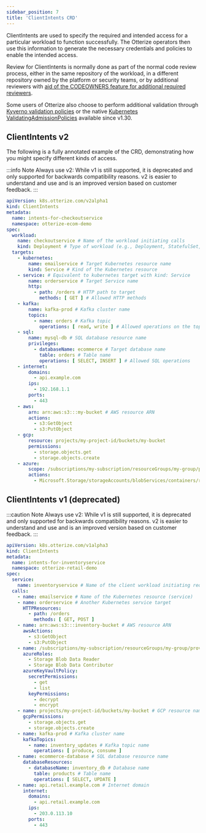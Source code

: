 ```yaml
---
sidebar_position: 7
title: 'ClientIntents CRD'
---
```


ClientIntents are used to specify the required and intended access for a particular workload to function successfully. The Otterize operators then use this information to generate the necessary credentials and policies to enable the intended access.

Review for ClientIntents is normally done as part of the normal code review process, either in the same repository of the workload, in a different repository owned by the platform or security teams, or by additional reviewers with [aid of the CODEOWNERS feature for additional required reviewers](https://docs.github.com/en/repositories/managing-your-repositorys-settings-and-features/customizing-your-repository/about-code-owners#codeowners-and-branch-protection).

Some users of Otterize also choose to perform additional validation through [Kyverno validation policies](/reference/validating-clientintents) or the native [Kubernetes ValidatingAdmissionPolicies](https://kubernetes.io/docs/reference/access-authn-authz/validating-admission-policy/) available since v1.30.

## ClientIntents v2
The following is a fully annotated example of the CRD, demonstrating how you might specify different kinds of access.

:::info Note
Always use v2: While v1 is still supported, it is deprecated and only supported for backwards compatibility reasons. v2 is easier to understand and use and is an improved version based on customer feedback.
:::

```yaml
apiVersion: k8s.otterize.com/v2alpha1
kind: ClientIntents
metadata:
  name: intents-for-checkoutservice
  namespace: otterize-ecom-demo
spec:
  workload:
    name: checkoutservice # Name of the workload initiating calls
    kind: Deployment # Type of workload (e.g., Deployment, StatefulSet, etc.)
  targets:
    - kubernetes:
        name: emailservice # Target Kubernetes resource name
        kind: Service # Kind of the Kubernetes resource
    - service: # Equivalent to kubernetes target with kind: Service
        name: orderservice # Target Service name
        http:
          - path: /orders # HTTP path to target
            methods: [ GET ] # Allowed HTTP methods
    - kafka:
        name: kafka-prod # Kafka cluster name
        topics:
          - name: orders # Kafka topic
            operations: [ read, write ] # Allowed operations on the topic
    - sql:
        name: mysql-db # SQL database resource name
        privileges:
          - databaseName: ecommerce # Target database name
            table: orders # Table name
            operations: [ SELECT, INSERT ] # Allowed SQL operations
    - internet:
        domains:
          - api.example.com
        ips:
          - 192.168.1.1
        ports:
          - 443
    - aws:
        arn: arn:aws:s3:::my-bucket # AWS resource ARN
        actions:
          - s3:GetObject
          - s3:PutObject
    - gcp:
        resource: projects/my-project-id/buckets/my-bucket
        permissions:
          - storage.objects.get
          - storage.objects.create
    - azure:
        scope: /subscriptions/my-subscription/resourceGroups/my-group/providers/Microsoft.Storage/storageAccounts/myaccount
        actions:
          - Microsoft.Storage/storageAccounts/blobServices/containers/read

```

## ClientIntents v1 (deprecated)
:::caution Note
Always use v2: While v1 is still supported, it is deprecated and only supported for backwards compatibility reasons. v2 is easier to understand and use and is an improved version based on customer feedback.
:::

```yaml
apiVersion: k8s.otterize.com/v1alpha3
kind: ClientIntents
metadata:
  name: intents-for-inventoryservice
  namespace: otterize-retail-demo
spec:
  service:
    name: inventoryservice # Name of the client workload initiating requests
  calls:
    - name: emailservice # Name of the Kubernetes resource (service)
    - name: orderservice # Another Kubernetes service target
      HTTPResources:
        - path: /orders
          methods: [ GET, POST ]
    - name: arn:aws:s3:::inventory-bucket # AWS resource ARN
      awsActions:
        - s3:GetObject
        - s3:PutObject
    - name: /subscriptions/my-subscription/resourceGroups/my-group/providers/Microsoft.Storage/storageAccounts/mystorageaccount # Azure resource scope
      azureRoles:
        - Storage Blob Data Reader
        - Storage Blob Data Contributor
      azureKeyVaultPolicy:
        secretPermissions:
          - get
          - list
        keyPermissions:
          - decrypt
          - encrypt
    - name: projects/my-project-id/buckets/my-bucket # GCP resource name
      gcpPermissions:
        - storage.objects.get
        - storage.objects.create
    - name: kafka-prod # Kafka cluster name
      kafkaTopics:
        - name: inventory_updates # Kafka topic name
          operations: [ produce, consume ]
    - name: ecommerce-database # SQL database resource name
      databaseResources:
        - databaseName: inventory_db # Database name
          table: products # Table name
          operations: [ SELECT, UPDATE ]
    - name: api.retail.example.com # Internet domain
      internet:
        domains:
          - api.retail.example.com
        ips:
          - 203.0.113.10
        ports:
          - 443
```


